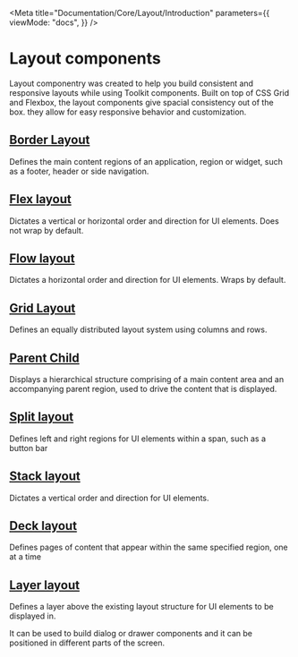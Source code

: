 
<Meta
  title="Documentation/Core/Layout/Introduction"
  parameters={{
    viewMode: "docs",
  }}
/>

# Layout components

Layout componentry was created to help you build consistent and responsive layouts while using Toolkit components.
Built on top of CSS Grid and Flexbox, the layout components give spacial consistency out of the box.
they allow for easy responsive behavior and customization.

## [Border Layout](/docs/documentation-core-layout-borderlayout--page)

Defines the main content regions of an application, region or widget, such as a footer, header or side navigation.

<Canvas>
  <Story id="core-layout-borderlayout--border-layout-all-panels" />
</Canvas>

## [Flex layout](/docs/documentation-core-layout-flexlayout--page)

Dictates a vertical or horizontal order and direction for UI elements. Does not wrap by default.

<Canvas>
  <Story id="core-layout-flexlayout--default-flex-layout" />
</Canvas>

## [Flow layout](/docs/documentation-core-layout-flowlayout--page)

Dictates a horizontal order and direction for UI elements. Wraps by default.

<Canvas>
  <Story id="core-layout-flowlayout--default-flow-layout" />
</Canvas>

## [Grid Layout](/docs/documentation-core-layout-gridlayout--page)

Defines an equally distributed layout system using columns and rows.

<Canvas>
  <Story id="core-layout-gridlayout-griditem--grid-item-wrapper" />
</Canvas>

## [Parent Child](/docs/documentation-core-layout-parentchildlayout--page)

Displays a hierarchical structure comprising of a main content area and an accompanying parent region, used to drive the content that is displayed.

<Canvas>
  <Story id="core-layout-parentchildlayout--default-parent-child-layout" />
</Canvas>

## [Split layout](/docs/documentation-core-layout-splitlayout--page)

Defines left and right regions for UI elements within a span, such as a button bar

<Canvas>
  <Story id="core-layout-splitlayout--default-split-layout" />
</Canvas>

## [Stack layout](/docs/documentation-core-layout-stacklayout--page)

Dictates a vertical order and direction for UI elements.

<Canvas>
  <Story id="core-layout-stacklayout--default-stack-layout" />
</Canvas>

## [Deck layout](/docs/documentation-core-layout-decklayout--page)

Defines pages of content that appear within the same specified region, one at a time

<Canvas>
  <Story id="core-layout-decklayout--default-deck-layout" />
</Canvas>

## [Layer layout](/docs/documentation-core-layout-layerlayout--page)

Defines a layer above the existing layout structure for UI elements to be displayed in.

It can be used to build dialog or drawer components and it can be positioned in different parts of the screen.

<Canvas>
  <Story id="core-layout-layerlayout--default-layer-layout" />
</Canvas>

